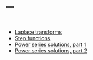 ---
---

<br>

- [Laplace transforms](notes/LaplaceTransforms.pdf) 
- [Step functions](notes/step-functions.pdf) 
- [Power series solutions, part 1](notes/powerseries1.pdf) 
- [Power series solutions, part 2](notes/powerseries2.pdf) 
